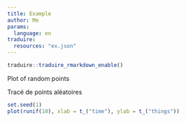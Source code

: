 ```yaml
---
title: Example
author: Me
params:
  language: en
traduire:
  resources: "ex.json"
---
```


```r
traduire::traduire_rmarkdown_enable()
```

::: {#translate language="en"}
Plot of random points
:::

::: {#translate language="fr"}
Tracé de points aléatoires
:::

```r
set.seed(1)
plot(runif(10), xlab = t_("time"), ylab = t_("things"))
```
